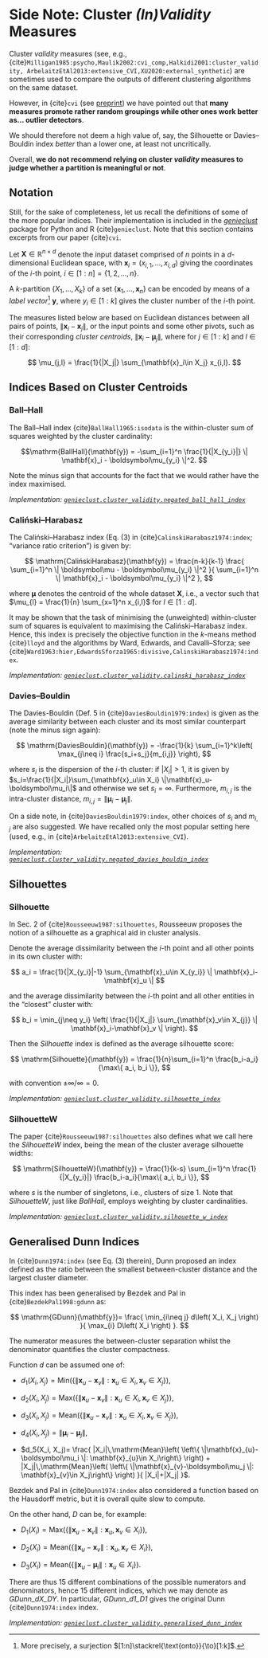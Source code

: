 # Side Note: Cluster *(In)Validity* Measures

<!--
TODO: clustering results - explore cvi_optim
-->

<!--
SKIP: Gagolewski's NN-based measures introduced in {cite}`cvi`
-->


Cluster *validity* measures (see, e.g.,
{cite}`Milligan1985:psycho,Maulik2002:cvi_comp,Halkidi2001:cluster_validity,
ArbelaitzEtAl2013:extensive_CVI,XU2020:external_synthetic`)
are sometimes used to compare the outputs of different clustering algorithms
on the same dataset.

However, in {cite}`cvi`
(see [preprint](https://github.com/gagolews/bibliography/raw/master/preprints/2021cvi.pdf))
we have pointed out that **many measures
promote rather random groupings while other ones work better
as... outlier detectors**.

We should therefore not deem a high value of, say,
the Silhouette or Davies–Bouldin index *better* than a lower one,
at least not uncritically.

Overall, **we do not recommend relying on cluster *validity* measures
to judge whether a partition is meaningful or not**.



## Notation

Still, for the sake of completeness, let us recall the definitions
of some of the more popular indices. Their implementation is included
in the [*genieclust*](https://genieclust.gagolewski.com/) package for Python
and R {cite}`genieclust`.
Note that this section contains excerpts from our paper {cite}`cvi`.


Let $\mathbf{X}\in\mathbb{R}^{n\times d}$ denote the input dataset
comprised of $n$ points in a $d$-dimensional Euclidean space, with
$\mathbf{x}_i = (x_{i,1},\dots,x_{i,d})$ giving the coordinates of
the $i$-th point, $i\in[1:n]=\{1,2,\dots,n\}$.

A $k$-partition $\{X_1,\dots,X_k\}$ of a set
$\{\mathbf{x}_1, \dots, \mathbf{x}_n\}$
can be encoded by means of a *label vector*[^footsurj] $\mathbf{y}$, where
$y_i\in[1:k]$ gives the cluster number of the $i$-th point.

[^footsurj]: More precisely, a surjection $[1:n]\stackrel{\text{onto}}{\to}[1:k]$.

<!-- Let us denote the set of all such possible mappings with $\mathcal{C}_k$. -->

The measures listed below are based on Euclidean distances between all pairs
of points, $\|\mathbf{x}_i-\mathbf{x}_j\|$, or the input points and some
other pivots, such as their corresponding *cluster centroids*,
$\|\mathbf{x}_i-\boldsymbol\mu_j\|,$ where for $j\in[1:k]$ and $l\in[1:d]$:

$$
\mu_{j,l} = \frac{1}{|X_j|} \sum_{\mathbf{x}_i\in X_j} x_{i,l}.
$$



<!--
The fixation of the distance metric is not at all restrictive, as various
transformations can be applied onto $\mathbf{X}$ at the data
pre-processing stage, including variable selection, standardisation,
outlier removal, feature engineering (by means of spectral/kernel-based
methods).
-->



## Indices Based on Cluster Centroids

### Ball–Hall

<!--
The two following indices are based on within-cluster sum of squares (WCSS),
which itself can be rewritten in terms of the squared Euclidean
distances between the points and their respective centroids.
-->

The Ball--Hall index {cite}`BallHall1965:isodata` is the within-cluster
sum of squares weighted by the cluster cardinality:

$$\mathrm{BallHall}(\mathbf{y}) = -\sum_{i=1}^n \frac{1}{|X_{y_i}|}
\| \mathbf{x}_i - \boldsymbol\mu_{y_i} \|^2.
$$


Note the minus sign that accounts for the fact that we would rather
have the index maximised.

*Implementation: [`genieclust.cluster_validity.negated_ball_hall_index`](https://genieclust.gagolewski.com/genieclust_cluster_validity.html)*



### Caliński–Harabasz


The Caliński–Harabasz index (Eq. (3) in {cite}`CalinskiHarabasz1974:index`;
"variance ratio criterion") is given by:

$$
\mathrm{CalińskiHarabasz}(\mathbf{y}) =
\frac{n-k}{k-1}
\frac{
\sum_{i=1}^n   \| \boldsymbol\mu - \boldsymbol\mu_{y_i} \|^2
}{
\sum_{i=1}^n   \| \mathbf{x}_i - \boldsymbol\mu_{y_i} \|^2
},
$$

where $\boldsymbol\mu$ denotes the centroid of the whole dataset $\mathbf{X}$,
i.e., a vector such that
$\mu_{l} = \frac{1}{n} \sum_{x=1}^n x_{i,l}$ for $l\in[1:d]$.

It may be shown that the task of minimising the (unweighted) within-cluster
sum of squares is equivalent to maximising the Caliński--Harabasz index.
Hence, this index is precisely the objective function in the $k$-means method
{cite}`lloyd` and the algorithms by Ward, Edwards, and Cavalli–Sforza;
see {cite}`Ward1963:hier,EdwardsSforza1965:divisive,CalinskiHarabasz1974:index`.

*Implementation: [`genieclust.cluster_validity.calinski_harabasz_index`](https://genieclust.gagolewski.com/genieclust_cluster_validity.html)*



### Davies–Bouldin

The Davies-Bouldin (Def. 5 in {cite}`DaviesBouldin1979:index`)
is given as the average similarity between each cluster and its most
similar counterpart (note the minus sign again):

$$
\mathrm{DaviesBouldin}(\mathbf{y}) =
-\frac{1}{k}
\sum_{i=1}^k\left(
\max_{j\neq i}
\frac{s_i+s_j}{m_{i,j}}
\right),
$$

where $s_i$ is the dispersion of the $i$-th cluster: if
$|X_i|>1$, it is given by
$s_i=\frac{1}{|X_i|}\sum_{\mathbf{x}_u\in X_i} \|\mathbf{x}_u-\boldsymbol\mu_i\|$
and otherwise we set $s_i=\infty$. Furthermore, $m_{i,j}$ is the
intra-cluster distance, $m_{i,j}=\|\boldsymbol\mu_i-\boldsymbol\mu_j\|$.

On a side note, in {cite}`DaviesBouldin1979:index`, other choices of $s_i$
and $m_{i,j}$ are also suggested. We have recalled only the most popular setting
here (used, e.g., in {cite}`ArbelaitzEtAl2013:extensive_CVI`).

*Implementation: [`genieclust.cluster_validity.negated_davies_bouldin_index`](https://genieclust.gagolewski.com/genieclust_cluster_validity.html)*



## Silhouettes

### Silhouette

In Sec. 2 of {cite}`Rousseeuw1987:silhouettes`, Rousseeuw proposes the notion of
a silhouette as a graphical aid in cluster analysis.

Denote the average dissimilarity between the $i$-th point and all other
points in its own cluster with:

$$
a_i = \frac{1}{|X_{y_i}|-1} \sum_{\mathbf{x}_u\in X_{y_i}} \| \mathbf{x}_i-\mathbf{x}_u \|
$$

and the average dissimilarity between the $i$-th point and all other
entities in the "closest" cluster with:

$$
b_i = \min_{j\neq y_i} \left(
\frac{1}{|X_j|} \sum_{\mathbf{x}_v\in X_{j}} \| \mathbf{x}_i-\mathbf{x}_v \|
\right).
$$

Then the *Silhouette* index is defined as the average
silhouette score:

$$
\mathrm{Silhouette}(\mathbf{y}) = \frac{1}{n}\sum_{i=1}^n \frac{b_i-a_i}{\max\{ a_i, b_i \}},
$$

with convention $\pm\infty/\infty=0$.

*Implementation: [`genieclust.cluster_validity.silhouette_index`](https://genieclust.gagolewski.com/genieclust_cluster_validity.html)*


### SilhouetteW


The paper {cite}`Rousseeuw1987:silhouettes` also defines
what we call here the *SilhouetteW* index,
being the mean of the cluster average silhouette widths:

$$
\mathrm{SilhouetteW}(\mathbf{y}) = \frac{1}{k-s}
\sum_{i=1}^n
\frac{1}{|X_{y_i}|}
\frac{b_i-a_i}{\max\{ a_i, b_i \}},
$$

where $s$ is the number of singletons, i.e., clusters of size 1.
Note that *SilhouetteW*, just like *BallHall*, employs
weighting by cluster cardinalities.


*Implementation: [`genieclust.cluster_validity.silhouette_w_index`](https://genieclust.gagolewski.com/genieclust_cluster_validity.html)*


## Generalised Dunn Indices

In {cite}`Dunn1974:index` (see Eq. (3) therein),
Dunn proposed an index defined as the
ratio between the smallest between-cluster distance and the largest
cluster diameter.

This index has been generalised by Bezdek and Pal in
{cite}`BezdekPal1998:gdunn` as:

$$
\mathrm{GDunn}(\mathbf{y})=
\frac{
\min_{i\neq j} d\left( X_i, X_j \right)
}{
\max_{i} D\left( X_i \right)
}.
$$

The numerator measures the between-cluster separation whilst the
denominator quantifies the cluster compactness.

Function $d$ can be assumed one of:

-   $d_1(X_i, X_j)=\mathrm{Min}\left(
    \left\{ \|\mathbf{x}_{u}-\mathbf{x}_{v}\|: \mathbf{x}_{u}\in X_i, \mathbf{x}_{v}\in X_j\right\}
    \right)$,

-   $d_2(X_i, X_j)=\mathrm{Max}\left(
    \left\{ \|\mathbf{x}_{u}-\mathbf{x}_{v}\|: \mathbf{x}_{u}\in X_i, \mathbf{x}_{v}\in X_j \right\}
    \right)$,

-   $d_3(X_i, X_j)=\mathrm{Mean}\left(
    \left\{ \|\mathbf{x}_{u}-\mathbf{x}_{v}\|: \mathbf{x}_{u}\in X_i, \mathbf{x}_{v}\in X_j \right\}
    \right)$,

-   $d_4(X_i, X_j)= \|\boldsymbol\mu_i-\boldsymbol\mu_j\|$,

-   $d_5(X_i, X_j)=
    \frac{
    |X_i|\,\mathrm{Mean}\left(
    \left\{ \|\mathbf{x}_{u}-\boldsymbol\mu_i \|: \mathbf{x}_{u}\in X_i\right\}
    \right)
    +
    |X_j|\,\mathrm{Mean}\left(
    \left\{ \|\mathbf{x}_{v}-\boldsymbol\mu_j \|: \mathbf{x}_{v}\in X_j\right\}
    \right)
    }{
    |X_i|+|X_j|
    }$.

Bezdek and Pal in {cite}`Dunn1974:index` also considered a function
based on the Hausdorff metric, but it is overall quite slow to compute.

On the other hand, $D$ can be, for example:

-   $D_1(X_i)=\mathrm{Max}\left(
    \left\{ \|\mathbf{x}_{u}-\mathbf{x}_{v}\|: \mathbf{x}_{u},\mathbf{x}_{v}\in X_i\right\}
    \right)$,

-   $D_2(X_i)=\mathrm{Mean}\left(
    \left\{ \|\mathbf{x}_{u}-\mathbf{x}_{v}\|: \mathbf{x}_{u},\mathbf{x}_{v}\in X_i\right\}
    \right)$,

-   $D_3(X_i)=\mathrm{Mean}\left(
    \left\{ \|\mathbf{x}_{u}-\boldsymbol\mu_i\|: \mathbf{x}_{u}\in X_i\right\}
    \right)$.

There are thus 15 different combinations of the possible numerators and
denominators, hence 15 different indices, which we may denote
as *GDunn_dX_DY*. In particular, *GDunn_d1_D1* gives the original Dunn
{cite}`Dunn1974:index` index.


*Implementation: [`genieclust.cluster_validity.generalised_dunn_index`](https://genieclust.gagolewski.com/genieclust_cluster_validity.html)*

<!--

## CVIs based on near-neighbour graphs

Let $\mathrm{NN}_M(i)=\{{j_1}, \dots, {j_M}\}$ denote the set of the
$i$-th point's $M$ nearest neighbours,
$0<\|\mathbf{x}_i-\mathbf{x}_{j_1}\|<\dots<\|\mathbf{x}_i-\mathbf{x}_{j_M}\|$
(assuming there are no tied distances, otherwise, some small random
noise can be added).

#### 21--50) DuNN_OWAs_OWAc

Note that the original Dunn index (denoted *GDunn_d1_D1* above) can be
viewed as:

$$
\mathrm{Dunn}(\mathbf{y})=\frac{
   \mathrm{Min}\left( \left\{ \|\mathbf{x}_i-\mathbf{x}_j\|: y_i\neq C(j)\right\} \right)
}{
    \mathrm{Max}\left( \left\{ \|\mathbf{x}_i-\mathbf{x}_j\|: y_i = C(j)\right\} \right)
}.
$$

In {cite}`cvi` we proposed the following generalisation of the above -- a
generalised Dunn-type index based on the notion of the
$M$-near-neighbour graph and ordered weighted averaging {cite}`Yager1988:owa`
operators -- convex combinations (weighted sums) of ordered inputs.
Namely:

$$
\mathrm{DuNN}(\mathbf{y})=\frac{
    \mathrm{OWA}_s\left( \left\{ \|\mathbf{x}_i-\mathbf{x}_j\|: y_i\neq C(j), i\in\mathrm{NN}_M(j)\text{ or }j\in \mathrm{NN}_M(i) \right\} \right)
}{
    \mathrm{OWA}_c\left( \left\{ \|\mathbf{x}_i-\mathbf{x}_j\|: y_i= C(j), i\in\mathrm{NN}_M(j)\text{ or }j\in \mathrm{NN}_M(i) \right\}\right)
}.
$$

As a measure of cluster separation we aggregate the ordered
between-point distances but only provided that they are part of the
near-neighbour graph. This will enable us to take the local point
density into account and detect well-separable clusters of even quite
sophisticated shapes. In a similar manner, cluster compactness will be
based on the nearest neighbours as well.

Below we shall study pairs of $\mathrm{OWA}_s$ and $\mathrm{OWA}_c$
chosen amongst:

-   $\mathrm{Min}$,

-   $\mathrm{Max}$,

-   $\mathrm{Mean}$,

-   $\mathrm{SMin}_\delta(q_1,q_2,\dots,q_z)=
    \sum_{i=1}^{z} w_{i,z} q_{(i)}$, with
    $w_{i, z}=\frac{\psi(i; z, \delta)}{\sum_{j=z-3\delta+1}^z \psi(j; z, \delta)}$
    for $i> z-3\delta$ and 0 otherwise ("smooth minimum"),

-   $\mathrm{SMax}_\delta(q_1,q_2,\dots,q_z)=
    \sum_{i=1}^{z} w_{i,z} q_{(i)}$, with
    $w_{i, z}=\frac{\psi(i; z, \delta)}{\sum_{j=1}^{3\delta} \psi(j; 1, \delta)}$
    for $i\le 3\delta$ and 0 otherwise ("smooth maximum"),

where $q_{(1)} \ge q_{(2)} \ge \dots \ge q_{(z)}$ and
$\psi(\cdot; \mu, \sigma)$ denotes the probability density function of
the normal distribution with expectation $\mu$ and standard deviation
$\sigma$, see also {cite}`CenaGagolewski2020:genieowa`.

For instance, *DuNN_25_SMin:5_Max* denotes a generalised Dunn index
based on each point's 25 nearest neighbours. It uses $\mathrm{SMin}_5$
as a separation measure (computed over a subset of $25n$ distances
restricted to the pair of points belonging to different clusters) and
$\mathrm{Max}$ as a measure of compactness (the remainder of the $25n$
distances comprised of point pairs belonging to the same clusters).
Moreover, we will study indices like *DuNN_25_Mean_Const*, where the
denominator is fixed at 1.

In the sequel we will consider $M=5$ and $M=25$. In order to keep the
number of cases within reasonable limits, we will restrict ourselves to
30 different CVIs of this type (see
Table [3](#tab:res2){reference-type="ref" reference="tab:res2"} for a
complete listing).

#### 51,52) WCNN_M

The within-cluster near-neighbours (WCNN; see {cite}`cvi`) index is parametrised by
$M\ge 1$. It aims to reflect how many nearest neighbours of every point
actually belong to the very same cluster:

$$
\mathrm{WCNN}(\mathbf{y}) =
\frac{
\left|y_i = C(j):
j\in\mathrm{NN}_M(i)\right|
}{
nM
}.
$$

Ideally, $\mathrm{WCNN}(\mathbf{y}) = 1$. Hence, this is a measure of how
well the clusters are separated from each other.

Additionally, to prevent the formation of small clusters, we will assume
$\mathrm{WCNN}(\mathbf{y})=-\infty$ whenever there is a cluster of cardinality
$\le M$. Similarly as above, we shall consider $M\in\{5, 25\}$.

-->
